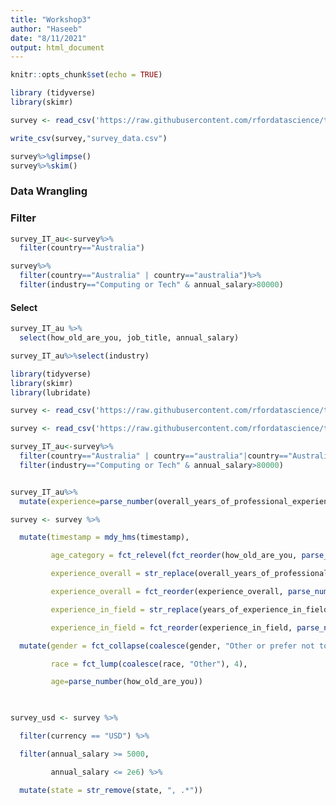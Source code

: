```yaml
---
title: "Workshop3"
author: "Haseeb"
date: "8/11/2021"
output: html_document
---
```


```r
knitr::opts_chunk$set(echo = TRUE)
```

```r
library (tidyverse)
library(skimr)

survey <- read_csv('https://raw.githubusercontent.com/rfordatascience/tidytuesday/master/data/2021/2021-05-18/survey.csv')

write_csv(survey,"survey_data.csv")

survey%>%glimpse()
survey%>%skim()

```

### Data Wrangling

### Filter

```r
survey_IT_au<-survey%>%
  filter(country=="Australia")

survey%>%
  filter(country=="Australia" | country=="australia")%>%
  filter(industry=="Computing or Tech" & annual_salary>80000)


```

#### Select

```r
survey_IT_au %>%
  select(how_old_are_you, job_title, annual_salary)

survey_IT_au%>%select(industry)
```


```r
library(tidyverse)
library(skimr)
library(lubridate)
```


```r
survey <- read_csv('https://raw.githubusercontent.com/rfordatascience/tidytuesday/master/data/2021/2021-05-18/survey.csv')
```


```r
survey <- read_csv('https://raw.githubusercontent.com/rfordatascience/tidytuesday/master/data/2021/2021-05-18/survey.csv')

survey_IT_au<-survey%>%
  filter(country=="Australia" | country=="australia"|country=="Australi")%>%
  filter(industry=="Computing or Tech" & annual_salary>80000)



```
```r
survey_IT_au%>%
  mutate(experience=parse_number(overall_years_of_professional_experience))
```

  
```r
survey <- survey %>%

  mutate(timestamp = mdy_hms(timestamp),

         age_category = fct_relevel(fct_reorder(how_old_are_you, parse_number(how_old_are_you)), "under 18"),

         experience_overall = str_replace(overall_years_of_professional_experience, " - ", "-"),

         experience_overall = fct_reorder(experience_overall, parse_number(experience_overall)),

         experience_in_field = str_replace(years_of_experience_in_field, " - ", "-"),

         experience_in_field = fct_reorder(experience_in_field, parse_number(experience_in_field))) %>%

  mutate(gender = fct_collapse(coalesce(gender, "Other or prefer not to answer"), "Other or prefer not to answer" = c("Other or prefer not to answer", "Prefer not to answer")),

         race = fct_lump(coalesce(race, "Other"), 4),

         age=parse_number(how_old_are_you))

 

survey_usd <- survey %>%

  filter(currency == "USD") %>%

  filter(annual_salary >= 5000,

         annual_salary <= 2e6) %>%

  mutate(state = str_remove(state, ", .*"))
```

